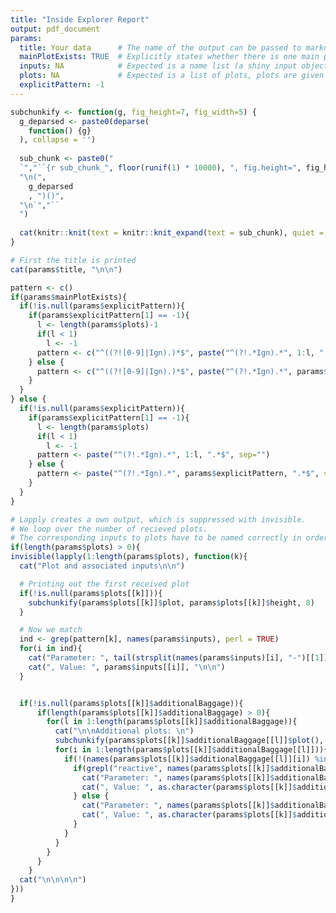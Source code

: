 ```yaml
---
title: "Inside Explorer Report"
output: pdf_document
params:
  title: Your data      # The name of the output can be passed to markdown
  mainPlotExists: TRUE  # Explicitly states whether there is one main plot given in the data (A main plot is generated in the modul, which calls the pdf generation)
  inputs: NA            # Expected is a name list (a shiny input object converted to a list)
  plots: NA             # Expected is a list of plots, plots are given with a height element: plots[x] = list(plot = somePlot, height = someHeightValue). Height will be interpreted directly as inches
  explicitPattern: -1
---
```

```r
subchunkify <- function(g, fig_height=7, fig_width=5) {
  g_deparsed <- paste0(deparse(
    function() {g}
  ), collapse = '')
  
  sub_chunk <- paste0("
  `","``{r sub_chunk_", floor(runif(1) * 10000), ", fig.height=", fig_height, ", fig.width=", fig_width, ", echo=FALSE}",
  "\n(", 
    g_deparsed
    , ")()",
  "\n`","``
  ")
  
  cat(knitr::knit(text = knitr::knit_expand(text = sub_chunk), quiet = TRUE))
}
```

```r
# First the title is printed
cat(params$title, "\n\n")

pattern <- c()
if(params$mainPlotExists){
  if(!is.null(params$explicitPattern)){
    if(params$explicitPattern[1] == -1){
      l <- length(params$plots)-1
      if(l < 1)
        l <- -1
      pattern <- c("^((?![0-9]|Ign).)*$", paste("^(?!.*Ign).*", 1:l, ".*$", sep=""))
    } else {
      pattern <- c("^((?![0-9]|Ign).)*$", paste("^(?!.*Ign).*", params$explicitPattern, ".*$", sep=""))
    }
  }
} else {
  if(!is.null(params$explicitPattern)){
    if(params$explicitPattern[1] == -1){
      l <- length(params$plots)
      if(l < 1)
        l <- -1
      pattern <- paste("^(?!.*Ign).*", 1:l, ".*$", sep="")
    } else {
      pattern <- paste("^(?!.*Ign).*", params$explicitPattern, ".*$", sep="")
    }
  }
}

# Lapply creates a own output, which is suppressed with invisible.
# We loop over the number of recieved plots.
# The corresponding inputs to plots have to be named correctly in order to match them.
if(length(params$plots) > 0){
invisible(lapply(1:length(params$plots), function(k){
  cat("Plot and associated inputs\n\n")

  # Printing out the first received plot
  if(!is.null(params$plots[[k]])){
    subchunkify(params$plots[[k]]$plot, params$plots[[k]]$height, 8)
  }

  # Now we match
  ind <- grep(pattern[k], names(params$inputs), perl = TRUE)
  for(i in ind){
    cat("Parameter: ", tail(strsplit(names(params$inputs)[i], "-")[[1]], n = 1), "\n")
    cat(", Value: ", params$inputs[[i]], "\n\n")
  }


  if(!is.null(params$plots[[k]]$additionalBaggage)){
      if(length(params$plots[[k]]$additionalBaggage) > 0){
        for(l in 1:length(params$plots[[k]]$additionalBaggage)){
          cat("\n\nAdditional plots: \n")
          subchunkify(params$plots[[k]]$additionalBaggage[[l]]$plot(), params$plots[[k]]$additionalBaggage[[l]]$height, 8)
          for(i in 1:length(params$plots[[k]]$additionalBaggage[[l]])){
            if(!(names(params$plots[[k]]$additionalBaggage[[l]][i]) %in% c("plot", "height"))){
              if(grepl("reactive", names(params$plots[[k]]$additionalBaggage[[l]][i]))){
                cat("Parameter: ", names(params$plots[[k]]$additionalBaggage[[l]][i]), "\n")
                cat(", Value: ", as.character(params$plots[[k]]$additionalBaggage[[l]][[i]]()), "\n\n")
              } else {
                cat("Parameter: ", names(params$plots[[k]]$additionalBaggage[[l]][i]), "\n")
                cat(", Value: ", as.character(params$plots[[k]]$additionalBaggage[[l]][[i]]), "\n\n")
              }
            }
          }
        }
      }
    }
  cat("\n\n\n\n")
}))
}
```
